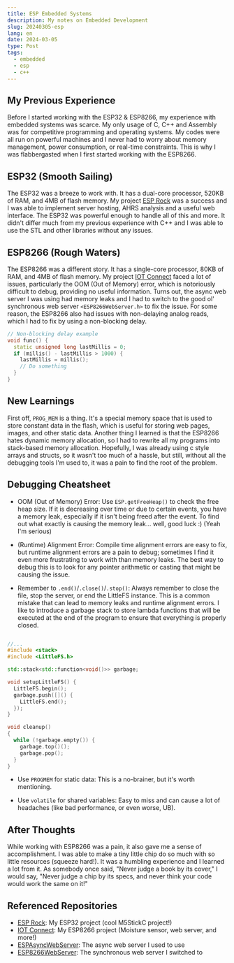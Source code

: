 ```yaml
---
title: ESP Embedded Systems
description: My notes on Embedded Development
slug: 20240305-esp
lang: en
date: 2024-03-05
type: Post
tags:
  - embedded
  - esp
  - c++
---
```


## My Previous Experience

Before I started working with the ESP32 & ESP8266, my experience with embedded systems was scarce. My only usage of
C, C++ and Assembly was for competitive programming and operating systems. My codes were all run on powerful machines
and I never had to worry about memory management, power consumption, or real-time constraints. This is why I was
flabbergasted when I first started working with the ESP8266.

## ESP32 (Smooth Sailing)

The ESP32 was a breeze to work with. It has a dual-core processor, 520KB of RAM, and 4MB of flash memory. My project
[ESP Rock](https://github.com/algasami/esp_rock) was a success and I was able to implement server hosting, AHRS analysis
and a useful web interface. The ESP32 was powerful enough to handle all of this and more. It didn't differ much from my
previous experience with C++ and I was able to use the STL and other libraries without any issues.

## ESP8266 (Rough Waters)

The ESP8266 was a different story. It has a single-core processor, 80KB of RAM, and 4MB of flash memory. My project
[IOT Connect](https://github.com/algasami/iot_connect) faced a lot of issues, particularly the OOM (Out of Memory) error,
which is notoriously difficult to debug, providing no useful information. Turns out, the async web server I was using
had memory leaks and I had to switch to the good ol' synchronous web server `<ESP8266WebServer.h>` to fix the issue.
For some reason, the ESP8266 also had issues with non-delaying analog reads, which I had to fix by using a non-blocking
delay.

```cpp
// Non-blocking delay example
void func() {
  static unsigned long lastMillis = 0;
  if (millis() - lastMillis > 1000) {
    lastMillis = millis();
    // Do something
  }
}
```

## New Learnings

First off, `PROG_MEM` is a thing. It's a special memory space that is used to store constant data in the flash, which is
useful for storing web pages, images, and other static data. Another thing I learned is that the ESP8266 hates dynamic
memory allocation, so I had to rewrite all my programs into stack-based memory allocation. Hopefully, I was already using
c style arrays and structs, so it wasn't too much of a hassle, but still, without all the debugging tools I'm used to,
it was a pain to find the root of the problem.

## Debugging Cheatsheet

- OOM (Out of Memory) Error: Use `ESP.getFreeHeap()` to check the free heap size. If it is decreasing over time or due
  to certain events, you have a memory leak, especially if it isn't being freed after the event. To find out what exactly
  is causing the memory leak... well, good luck :) (Yeah I'm serious)

- (Runtime) Alignment Error: Compile time alignment errors are easy to fix, but runtime alignment errors are a pain to
  debug; sometimes I find it even more frustrating to work with than memory leaks. The best way to debug this is to
  look for any pointer arithmetic or casting that might be causing the issue.

- Remember to `.end()`/`.close()`/`.stop()`: Always remember to close the file, stop the server, or end the LittleFS
  instance. This is a common mistake that can lead to memory leaks and runtime alignment errors. I like to introduce
  a garbage stack to store lambda functions that will be executed at the end of the program to ensure that everything
  is properly closed.

```cpp

//...
#include <stack>
#include <LittleFS.h>

std::stack<std::function<void()>> garbage;

void setupLittleFS() {
  LittleFS.begin();
  garbage.push([]() {
    LittleFS.end();
  });
}

void cleanup()
{
  while (!garbage.empty()) {
    garbage.top()();
    garbage.pop();
  }
}
```

- Use `PROGMEM` for static data: This is a no-brainer, but it's worth mentioning.

- Use `volatile` for shared variables: Easy to miss and can cause a lot of headaches (like bad performance, or even
  worse, UB).

## After Thoughts

While working with ESP8266 was a pain, it also gave me a sense of accomplishment. I was able to make a tiny little chip
do so much with so little resources (squeeze hard!). It was a humbling experience and I learned a lot from it. As somebody
once said, "Never judge a book by its cover," I would say, "Never judge a chip by its specs, and never think your code
would work the same on it!"

## Referenced Repositories

- [ESP Rock](https://github.com/algasami/esp_rock): My ESP32 project (cool M5StickC project!)
- [IOT Connect](https://github.com/algasami/iot_connect): My ESP8266 project (Moisture sensor, web server, and more!)
- [ESPAsyncWebServer](https://github.com/me-no-dev/ESPAsyncWebServer): The async web server I used to use
- [ESP8266WebServer](https://github.com/esp8266/Arduino/tree/master/libraries/ESP8266WebServer): The synchronous web
  server I switched to
